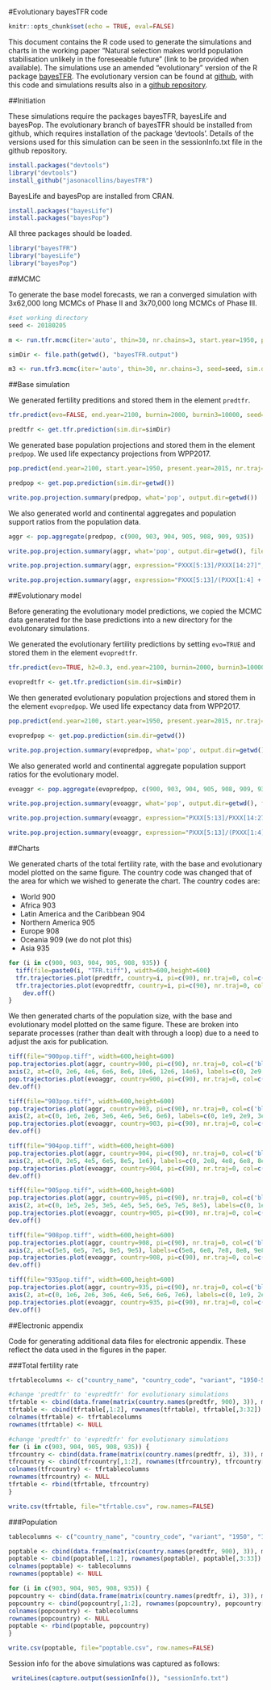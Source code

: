 #Evolutionary bayesTFR code

```r
knitr::opts_chunk$set(echo = TRUE, eval=FALSE)
```

This document contains the R code used to generate the simulations and charts in the working paper "Natural selection makes world population stabilisation unlikely in the foreseeable future" (link to be provided when available). The simulations use an amended "evolutionary" version of the R package [bayesTFR](https://cran.r-project.org/web/packages/bayesTFR/index.html). The evolutionary version can be found at [github](https://github.com/jasonacollins/bayesTFR), with this code and simulations results also in a [github repository](https://github.com/jasonacollins/bayesTFR-evo-code).

##Initiation

These simulations require the packages bayesTFR, bayesLife and bayesPop. The evolutionary branch of bayesTFR should be installed from github, which requires installation of the package 'devtools'. Details of the versions used for this simulation can be seen in the sessionInfo.txt file in the github repository.

```r
install.packages("devtools")
library("devtools")
install_github("jasonacollins/bayesTFR")
```

BayesLife and bayesPop are installed from CRAN.
```r
install.packages("bayesLife")
install.packages("bayesPop")
```

All three packages should be loaded.
```r
library("bayesTFR")
library("bayesLife")
library("bayesPop")
```

##MCMC

To generate the base model forecasts, we ran a converged simulation with 3x62,000 long MCMCs of Phase II and 3x70,000 long MCMCs of Phase III.

```r
#set working directory
seed <- 20180205

m <- run.tfr.mcmc(iter='auto', thin=30, nr.chains=3, start.year=1950, present.year=2015, wpp.year=2017, seed=seed, verbose=TRUE, replace=TRUE)

simDir <- file.path(getwd(), "bayesTFR.output")

m3 <- run.tfr3.mcmc(iter='auto', thin=30, nr.chains=3, seed=seed, sim.dir=simDir, verbose=TRUE, replace=TRUE)
```

##Base simulation

We generated fertility preditions and stored them in the element `predtfr`.

```r
tfr.predict(evo=FALSE, end.year=2100, burnin=2000, burnin3=10000, seed=seed, nr.traj=1000, sim.dir=simDir, use.correlation=TRUE, save.as.ascii=0, use.tfr3=TRUE, replace.output = TRUE)

predtfr <- get.tfr.prediction(sim.dir=simDir)
```

We generated base population projections and stored them in the element `predpop`. We used life expectancy projections from WPP2017.

```r
pop.predict(end.year=2100, start.year=1950, present.year=2015, nr.traj=1000, inputs = list(tfr.sim.dir=simDir), output.dir=getwd(), verbose=TRUE, wpp.year=2017)

predpop <- get.pop.prediction(sim.dir=getwd())

write.pop.projection.summary(predpop, what='pop', output.dir=getwd())
```

We also generated world and continental aggregates and population support ratios from the population data.

```r
aggr <- pop.aggregate(predpop, c(900, 903, 904, 905, 908, 909, 935))

write.pop.projection.summary(aggr, what='pop', output.dir=getwd(), file.suffix='world')

write.pop.projection.summary(aggr, expression="PXXX[5:13]/PXXX[14:27]", output.dir=getwd(), file.suffix='PSR aggregate')

write.pop.projection.summary(aggr, expression="PXXX[5:13]/(PXXX[1:4] + PXXX[14:27])", output.dir=getwd(), file.suffix='TPSR aggregate')
```

##Evolutionary model

Before generating the evolutionary model predictions, we copied the MCMC data generated for the base predictions into a new directory for the evolutonary simulations.

We generated the evolutionary fertility predictions by setting `evo=TRUE` and stored them in the element `evopredtfr`.

```r
tfr.predict(evo=TRUE, h2=0.3, end.year=2100, burnin=2000, burnin3=10000, seed=seed, nr.traj=1000, sim.dir=simDir, use.correlation=TRUE, save.as.ascii=0, use.tfr3=TRUE, replace.output=TRUE)

evopredtfr <- get.tfr.prediction(sim.dir=simDir)
```

We then generated evolutionary population projections and stored them in the element `evopredpop`. We used life expectancy data from WPP2017.

```r
pop.predict(end.year=2100, start.year=1950, present.year=2015, nr.traj=1000, inputs = list(tfr.sim.dir=simDir), output.dir=getwd(), verbose=TRUE, wpp.year=2017, replace.output=TRUE)

evopredpop <- get.pop.prediction(sim.dir=getwd())

write.pop.projection.summary(evopredpop, what='pop', output.dir=getwd())
```

We also generated world and continental aggregate population support ratios for the evolutionary model.

```r
evoaggr <- pop.aggregate(evopredpop, c(900, 903, 904, 905, 908, 909, 935))

write.pop.projection.summary(evoaggr, what='pop', output.dir=getwd(), file.suffix='world')

write.pop.projection.summary(evoaggr, expression="PXXX[5:13]/PXXX[14:27]", output.dir=getwd(), file.suffix='PSR aggregate')

write.pop.projection.summary(evoaggr, expression="PXXX[5:13]/(PXXX[1:4]+PXXX[14:27])", output.dir=getwd(), file.suffix='TPSR aggregate')
```

##Charts

We generated charts of the total fertility rate, with the base and evolutionary model plotted on the same figure. The country code was changed that of the area for which we wished to generate the chart. The country codes are:

* World 900
* Africa 903
* Latin America and the Caribbean 904
* Northern America 905
* Europe 908
* Oceania 909 (we do not plot this)
* Asia 935

```r
for (i in c(900, 903, 904, 905, 908, 935)) {
  tiff(file=paste0(i, "TFR.tiff"), width=600,height=600)
  tfr.trajectories.plot(predtfr, country=i, pi=c(90), nr.traj=0, col=c('black', 'green', 'gray60', 'gray60', 'blue', '#00000020'), half.child.variant=FALSE, typical.trajectory=FALSE, show.legend = FALSE, ylim=NULL)
  tfr.trajectories.plot(evopredtfr, country=i, pi=c(90), nr.traj=0, col=c('black', 'green', 'black', 'black', 'blue', '#00000020'), half.child.variant=FALSE, typical.trajectory=FALSE, show.legend = FALSE, add=TRUE)
    dev.off()
}
```

We then generated charts of the population size, with the base and evolutionary model plotted on the same figure. These are broken into separate processes (rather than dealt with through a loop) due to a need to adjust the axis for publication.
```r
tiff(file="900pop.tiff", width=600,height=600)
pop.trajectories.plot(aggr, country=900, pi=c(90), nr.traj=0, col=c('black', 'gray60', 'gray60', 'gray60', 'gray60', '#00000020'), sum.over.ages=TRUE, yaxt="n", ylim=c(0,14e6), show.legend=FALSE)
axis(2, at=c(0, 2e6, 4e6, 6e6, 8e6, 10e6, 12e6, 14e6), labels=c(0, 2e9, 4e9, 6e9, 8e9, 10e9, 12e9, 14e9))
pop.trajectories.plot(evoaggr, country=900, pi=c(90), nr.traj=0, col=c('black', 'black', 'black', 'black', 'black', '#00000020'), sum.over.ages=TRUE, show.legend=FALSE, yaxt="n", add=TRUE)
dev.off()

tiff(file="903pop.tiff", width=600,height=600)
pop.trajectories.plot(aggr, country=903, pi=c(90), nr.traj=0, col=c('black', 'gray60', 'gray60', 'gray60', 'gray60', '#00000020'), sum.over.ages=TRUE, yaxt="n", ylim=c(0,6e6), show.legend=FALSE)
axis(2, at=c(0, 1e6, 2e6, 3e6, 4e6, 5e6, 6e6), labels=c(0, 1e9, 2e9, 3e9, 4e9, 5e9, 6e9))
pop.trajectories.plot(evoaggr, country=903, pi=c(90), nr.traj=0, col=c('black', 'black', 'black', 'black', 'black', '#00000020'), sum.over.ages=TRUE, show.legend=FALSE, yaxt="n", add=TRUE)
dev.off()

tiff(file="904pop.tiff", width=600,height=600)
pop.trajectories.plot(aggr, country=904, pi=c(90), nr.traj=0, col=c('black', 'gray60', 'gray60', 'gray60', 'gray60', '#00000020'), sum.over.ages=TRUE, yaxt="n", ylim=c(0,1.1e6), show.legend=FALSE)
axis(2, at=c(0, 2e5, 4e5, 6e5, 8e5, 1e6), labels=c(0, 2e8, 4e8, 6e8, 8e8, 1e9))
pop.trajectories.plot(evoaggr, country=904, pi=c(90), nr.traj=0, col=c('black', 'black', 'black', 'black', 'black', '#00000020'), sum.over.ages=TRUE, show.legend=FALSE, yaxt="n", add=TRUE)
dev.off()

tiff(file="905pop.tiff", width=600,height=600)
pop.trajectories.plot(aggr, country=905, pi=c(90), nr.traj=0, col=c('black', 'gray60', 'gray60', 'gray60', 'gray60', '#00000020'), sum.over.ages=TRUE, yaxt="n", ylim=c(0,8e5), show.legend=FALSE)
axis(2, at=c(0, 1e5, 2e5, 3e5, 4e5, 5e5, 6e5, 7e5, 8e5), labels=c(0, 1e8, 2e8, 3e8, 4e8, 5e8, 6e8, 7e8, 8e8))
pop.trajectories.plot(evoaggr, country=905, pi=c(90), nr.traj=0, col=c('black', 'black', 'black', 'black', 'black', '#00000020'), sum.over.ages=TRUE, show.legend=FALSE, yaxt="n", add=TRUE)
dev.off()

tiff(file="908pop.tiff", width=600,height=600)
pop.trajectories.plot(aggr, country=908, pi=c(90), nr.traj=0, col=c('black', 'gray60', 'gray60', 'gray60', 'gray60', '#00000020'), sum.over.ages=TRUE, yaxt="n", ylim=c(5e5,9e5), show.legend=FALSE)
axis(2, at=c(5e5, 6e5, 7e5, 8e5, 9e5), labels=c(5e8, 6e8, 7e8, 8e8, 9e8))
pop.trajectories.plot(evoaggr, country=908, pi=c(90), nr.traj=0, col=c('black', 'black', 'black', 'black', 'black', '#00000020'), sum.over.ages=TRUE, show.legend=FALSE, yaxt="n", add=TRUE)
dev.off()

tiff(file="935pop.tiff", width=600,height=600)
pop.trajectories.plot(aggr, country=935, pi=c(90), nr.traj=0, col=c('black', 'gray60', 'gray60', 'gray60', 'gray60', '#00000020'), sum.over.ages=TRUE, yaxt="n", ylim=c(0,7e6), show.legend=FALSE)
axis(2, at=c(0, 1e6, 2e6, 3e6, 4e6, 5e6, 6e6, 7e6), labels=c(0, 1e9, 2e9, 3e9, 4e9, 5e9, 6e9, 7e9))
pop.trajectories.plot(evoaggr, country=935, pi=c(90), nr.traj=0, col=c('black', 'black', 'black', 'black', 'black', '#00000020'), sum.over.ages=TRUE, show.legend=FALSE, yaxt="n", add=TRUE)
dev.off()
```


##Electronic appendix

Code for generating additional data files for electronic appendix. These reflect the data used in the figures in the paper.

###Total fertility rate
```r
tfrtablecolumns <- c("country_name", "country_code", "variant", "1950-55", "1955-60","1960-65","1965-1970","1970-75","1975-80", "1980-85","1985-90", "1990-95","1995-2000","2000-05", "2005-10", "2010-15", "2015-20", "2020-25", "2025-30", "2030-35", "2035-40", "2040-45", "2045-50", "2050-55", "2055-60", "2060-65", "2065-70", "2070-75", "2075-80", "2080-85", "2085-90", "2090-95", "2095-2100")

#change 'predtfr' to 'evpredtfr' for evolutionary simulations
tfrtable <- cbind(data.frame(matrix(country.names(predtfr, 900), 3)), matrix(900, 3), t(tfr.trajectories.table(predtfr, country=c(900), pi=c(90), half.child.variant=FALSE)))
tfrtable <- cbind(tfrtable[,1:2], rownames(tfrtable), tfrtable[,3:32])
colnames(tfrtable) <- tfrtablecolumns
rownames(tfrtable) <- NULL

#change 'predtfr' to 'evpredtfr' for evolutionary simulations
for (i in c(903, 904, 905, 908, 935)) {
tfrcountry <- cbind(data.frame(matrix(country.names(predtfr, i), 3)), matrix(i, 3), t(tfr.trajectories.table(predtfr, country=c(i), pi=c(90), half.child.variant=FALSE)))
tfrcountry <- cbind(tfrcountry[,1:2], rownames(tfrcountry), tfrcountry[,3:32])
colnames(tfrcountry) <- tfrtablecolumns
rownames(tfrcountry) <- NULL
tfrtable <- rbind(tfrtable, tfrcountry)
}

write.csv(tfrtable, file="tfrtable.csv", row.names=FALSE)
```


###Population
```r
tablecolumns <- c("country_name", "country_code", "variant", "1950", "1955","1960","1965","1970","1975", "1980","1985", "1990","1995","2000", "2005", "2010", "2015", "2020", "2025", "2030", "2035", "2040", "2045", "2050", "2055", "2060", "2065", "2070", "2075", "2080", "2085", "2090", "2095", "2100")

poptable <- cbind(data.frame(matrix(country.names(predtfr, 900), 3)), matrix(900, 3), t(pop.trajectories.table(aggr, country=c(900), pi=c(90))))
poptable <- cbind(poptable[,1:2], rownames(poptable), poptable[,3:33])
colnames(poptable) <- tablecolumns
rownames(poptable) <- NULL

for (i in c(903, 904, 905, 908, 935)) {
popcountry <- cbind(data.frame(matrix(country.names(predtfr, i), 3)), matrix(i, 3), t(pop.trajectories.table(aggr, country=c(i), pi=c(90), half.child.variant=FALSE)))
popcountry <- cbind(popcountry[,1:2], rownames(popcountry), popcountry[,3:33])
colnames(popcountry) <- tablecolumns
rownames(popcountry) <- NULL
poptable <- rbind(poptable, popcountry)
}

write.csv(poptable, file="poptable.csv", row.names=FALSE)
```

Session info for the above simulations was captured as follows:
```r
 writeLines(capture.output(sessionInfo()), "sessionInfo.txt")
```

